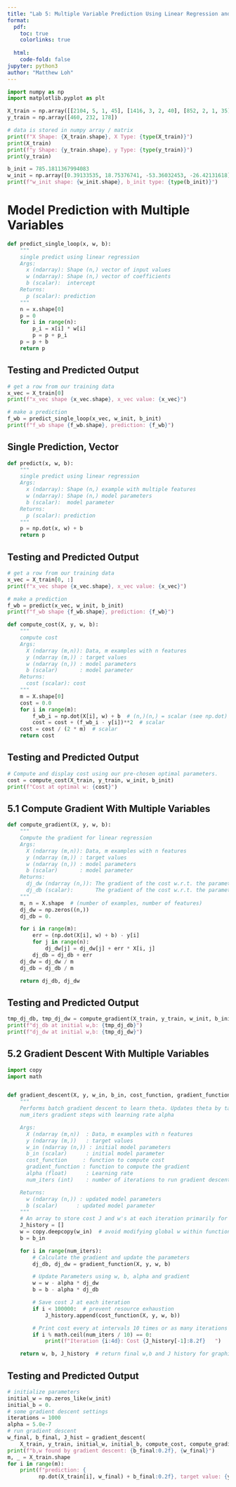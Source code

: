 ```yaml
---
title: "Lab 5: Multiple Variable Prediction Using Linear Regression and Gradient Descent Understanding (25/09/2024)"
format:
  pdf:
    toc: true
    colorlinks: true
    
  html:
    code-fold: false
jupyter: python3
author: "Matthew Loh"
---
```


```python
import numpy as np
import matplotlib.pyplot as plt
```

```python
X_train = np.array([[2104, 5, 1, 45], [1416, 3, 2, 40], [852, 2, 1, 35]])
y_train = np.array([460, 232, 178])
```

```python
# data is stored in numpy array / matrix
print(f"X Shape: {X_train.shape}, X Type: {type(X_train)}")
print(X_train)
print(f"y Shape: {y_train.shape}, y Type: {type(y_train)}")
print(y_train)
```
```python
b_init = 785.1811367994083
w_init = np.array([0.39133535, 18.75376741, -53.36032453, -26.42131618])
print(f"w_init shape: {w_init.shape}, b_init type: {type(b_init)}")
```

# Model Prediction with Multiple Variables

```python
def predict_single_loop(x, w, b):
    """
    single predict using linear regression
    Args:
      x (ndarray): Shape (n,) vector of input values
      w (ndarray): Shape (n,) vector of coefficients
      b (scalar):  intercept
    Returns:
      p (scalar): prediction
    """
    n = x.shape[0]
    p = 0
    for i in range(n):
        p_i = x[i] * w[i]
        p = p + p_i
    p = p + b
    return p
```

## Testing and Predicted Output
```python
# get a row from our training data
x_vec = X_train[0]
print(f"x_vec shape {x_vec.shape}, x_vec value: {x_vec}")

# make a prediction
f_wb = predict_single_loop(x_vec, w_init, b_init)
print(f"f_wb shape {f_wb.shape}, prediction: {f_wb}")
```

## Single Prediction, Vector
```python
def predict(x, w, b):
    """
    single predict using linear regression
    Args:
      x (ndarray): Shape (n,) example with multiple features
      w (ndarray): Shape (n,) model parameters
      b (scalar):  model parameter
    Returns:
      p (scalar): prediction
    """
    p = np.dot(x, w) + b
    return p
```

## Testing and Predicted Output

```python
# get a row from our training data
x_vec = X_train[0, :]
print(f"x_vec shape {x_vec.shape}, x_vec value: {x_vec}")

# make a prediction
f_wb = predict(x_vec, w_init, b_init)
print(f"f_wb shape {f_wb.shape}, prediction: {f_wb}")
```

```python
def compute_cost(X, y, w, b):
    """
    compute cost
    Args:
      X (ndarray (m,n)): Data, m examples with n features
      y (ndarray (m,)) : target values
      w (ndarray (n,)) : model parameters  
      b (scalar)       : model parameter
    Returns:
      cost (scalar): cost
    """
    m = X.shape[0]
    cost = 0.0
    for i in range(m):
        f_wb_i = np.dot(X[i], w) + b  # (n,)(n,) = scalar (see np.dot)
        cost = cost + (f_wb_i - y[i])**2  # scalar
    cost = cost / (2 * m)  # scalar
    return cost
```

## Testing and Predicted Output
```python
# Compute and display cost using our pre-chosen optimal parameters.
cost = compute_cost(X_train, y_train, w_init, b_init)
print(f"Cost at optimal w: {cost}")
```

## 5.1 Compute Gradient With Multiple Variables
```python
def compute_gradient(X, y, w, b):
    """
    Compute the gradient for linear regression
    Args:
      X (ndarray (m,n)): Data, m examples with n features
      y (ndarray (m,)) : target values
      w (ndarray (n,)) : model parameters
      b (scalar)       : model parameter
    Returns:
      dj_dw (ndarray (n,)): The gradient of the cost w.r.t. the parameters w.
      dj_db (scalar):       The gradient of the cost w.r.t. the parameter b.
    """
    m, n = X.shape  # (number of examples, number of features)
    dj_dw = np.zeros((n,))
    dj_db = 0.

    for i in range(m):
        err = (np.dot(X[i], w) + b) - y[i]
        for j in range(n):
            dj_dw[j] = dj_dw[j] + err * X[i, j]
        dj_db = dj_db + err
    dj_dw = dj_dw / m
    dj_db = dj_db / m

    return dj_db, dj_dw
```

## Testing and Predicted Output
```python
tmp_dj_db, tmp_dj_dw = compute_gradient(X_train, y_train, w_init, b_init)
print(f"dj_db at initial w,b: {tmp_dj_db}")
print(f"dj_dw at initial w,b: {tmp_dj_dw}")
```

## 5.2 Gradient Descent With Multiple Variables
```python
import copy
import math


def gradient_descent(X, y, w_in, b_in, cost_function, gradient_function, alpha, num_iters):
    """
    Performs batch gradient descent to learn theta. Updates theta by taking
    num_iters gradient steps with learning rate alpha

    Args:
      X (ndarray (m,n))  : Data, m examples with n features
      y (ndarray (m,))   : target values
      w_in (ndarray (n,)) : initial model parameters
      b_in (scalar)      : initial model parameter
      cost_function     : function to compute cost
      gradient_function : function to compute the gradient
      alpha (float)      : Learning rate
      num_iters (int)    : number of iterations to run gradient descent

    Returns:
      w (ndarray (n,)) : updated model parameters
      b (scalar)      : updated model parameter
    """
    # An array to store cost J and w's at each iteration primarily for graphing later
    J_history = []
    w = copy.deepcopy(w_in)  # avoid modifying global w within function
    b = b_in

    for i in range(num_iters):
        # Calculate the gradient and update the parameters
        dj_db, dj_dw = gradient_function(X, y, w, b)

        # Update Parameters using w, b, alpha and gradient
        w = w - alpha * dj_dw
        b = b - alpha * dj_db

        # Save cost J at each iteration
        if i < 100000:  # prevent resource exhaustion
            J_history.append(cost_function(X, y, w, b))

        # Print cost every at intervals 10 times or as many iterations if < 10
        if i % math.ceil(num_iters / 10) == 0:
            print(f"Iteration {i:4d}: Cost {J_history[-1]:8.2f}   ")

    return w, b, J_history  # return final w,b and J history for graphing
```

## Testing and Predicted Output
```python
# initialize parameters
initial_w = np.zeros_like(w_init)
initial_b = 0.
# some gradient descent settings
iterations = 1000
alpha = 5.0e-7
# run gradient descent
w_final, b_final, J_hist = gradient_descent(
    X_train, y_train, initial_w, initial_b, compute_cost, compute_gradient, alpha, iterations)
print(f"b,w found by gradient descent: {b_final:0.2f}, {w_final}")
m, _ = X_train.shape
for i in range(m):
    print(f"prediction: {
          np.dot(X_train[i], w_final) + b_final:0.2f}, target value: {y_train[i]}")
```
